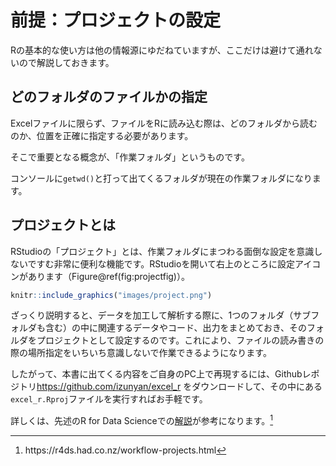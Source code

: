 # 前提：プロジェクトの設定 {#project}


Rの基本的な使い方は他の情報源にゆだねていますが、ここだけは避けて通れないので解説しておきます。

## どのフォルダのファイルかの指定
Excelファイルに限らず、ファイルをRに読み込む際は、どのフォルダから読むのか、位置を正確に指定する必要があります。

そこで重要となる概念が、「作業フォルダ」というものです。

コンソールに`getwd()`と打って出てくるフォルダが現在の作業フォルダになります。

## プロジェクトとは {#projecttoha}
RStudioの「プロジェクト」とは、作業フォルダにまつわる面倒な設定を意識しないですむ非常に便利な機能です。RStudioを開いて右上のところに設定アイコンがあります（Figure\@ref(fig:projectfig)）。

```r
knitr::include_graphics("images/project.png")
```


ざっくり説明すると、データを加工して解析する際に、1つのフォルダ（サブフォルダも含む）の中に関連するデータやコード、出力をまとめておき、そのフォルダをプロジェクトとして設定するのです。これにより、ファイルの読み書きの際の場所指定をいちいち意識しないで作業できるようになります。

したがって、本書に出てくる内容をご自身のPC上で再現するには、Githubレポジトリ[https://github.com/izunyan/excel_r](https://github.com/izunyan/excel_r) をダウンロードして、その中にある`excel_r.Rproj`ファイルを実行すればお手軽です。

詳しくは、先述のR for Data Scienceでの[解説](https://r4ds.had.co.nz/workflow-projects.html)が参考になります。^[https://r4ds.had.co.nz/workflow-projects.html]